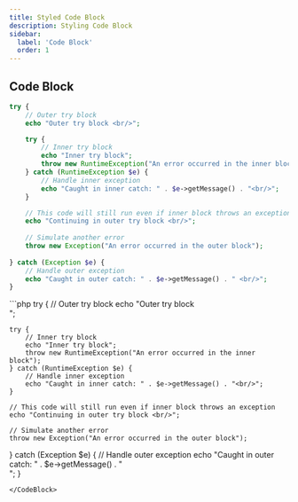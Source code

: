 ```yaml
---
title: Styled Code Block
description: Styling Code Block
sidebar:
  label: 'Code Block'
  order: 1
---
```


## Code Block

```php  title="tsconfig.json"
try {
    // Outer try block
    echo "Outer try block <br/>";

    try {
        // Inner try block
        echo "Inner try block";
        throw new RuntimeException("An error occurred in the inner block");
    } catch (RuntimeException $e) {
        // Handle inner exception
        echo "Caught in inner catch: " . $e->getMessage() . "<br/>";
    }

    // This code will still run even if inner block throws an exception
    echo "Continuing in outer try block <br/>";
    
    // Simulate another error
    throw new Exception("An error occurred in the outer block");
    
} catch (Exception $e) {
    // Handle outer exception
    echo "Caught in outer catch: " . $e->getMessage() . " <br/>";
}
```

<CodeBlock title="Example: "> 
```php
try {
    // Outer try block
    echo "Outer try block <br/>";

    try {
        // Inner try block
        echo "Inner try block";
        throw new RuntimeException("An error occurred in the inner block");
    } catch (RuntimeException $e) {
        // Handle inner exception
        echo "Caught in inner catch: " . $e->getMessage() . "<br/>";
    }

    // This code will still run even if inner block throws an exception
    echo "Continuing in outer try block <br/>";
    
    // Simulate another error
    throw new Exception("An error occurred in the outer block");
    
} catch (Exception $e) {
    // Handle outer exception
    echo "Caught in outer catch: " . $e->getMessage() . " <br/>";
}
```
</CodeBlock>  
